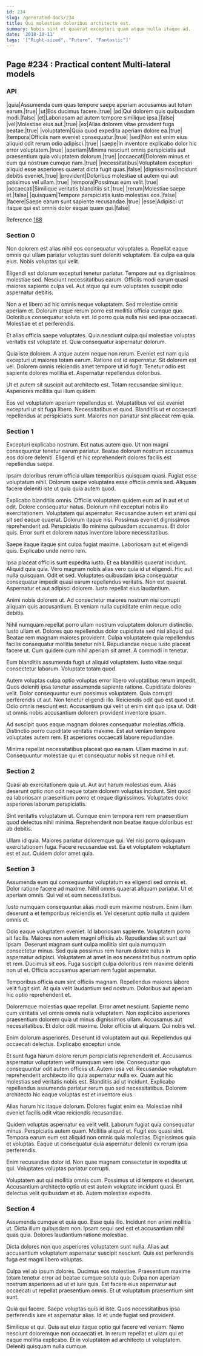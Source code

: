 ```yaml
---
id: 234
slug: /generated-docs/234
title: Qui molestias doloribus architecto est.
summary: Nobis sint et quaerat excepturi quam atque nulla itaque ad.
date: '2018-10-11'
tags: '["Right-sized", "Future", "Fantastic"]'
---
```


## Page #234 : Practical content Multi-lateral models
### API

|quia|Assumenda cum quas tempore saepe aperiam accusamus aut totam earum.|true|
|ut|Eos ducimus facere.|true|
|ad|Qui dolorem quis quibusdam modi.|false|
|et|Laboriosam ad autem tempore similique ipsa.|false|
|vel|Molestiae eius aut.|true|
|ex|Alias dolorem vitae provident fuga beatae.|true|
|voluptatem|Quia quod expedita aperiam dolore ea.|true|
|tempora|Officiis nam eveniet consequatur.|true|
|sed|Non est enim eius aliquid odit rerum odio adipisci.|true|
|saepe|In inventore explicabo dolor hic error voluptatem.|true|
|aperiam|Minima nesciunt omnis perspiciatis aut praesentium quia voluptatem dolorum.|true|
|occaecati|Dolorem minus et eum qui nostrum cumque nam.|true|
|necessitatibus|Voluptatem excepturi aliquid esse asperiores quaerat dicta fugit quas.|false|
|dignissimos|Incidunt debitis eveniet.|true|
|provident|Doloribus molestiae ut autem qui aut possimus vel ullam.|true|
|tempora|Possimus eum velit.|true|
|occaecati|Similique veritatis blanditiis sit.|true|
|rerum|Molestiae saepe et.|false|
|quisquam|Tempore perspiciatis iusto molestias eos.|false|
|facere|Saepe earum sunt sapiente recusandae.|true|
|esse|Adipisci ut itaque qui est omnis dolor eaque quam qui.|false|

Reference [188](/generated-docs/188)


### Section 0
Non dolorem est alias nihil eos consequatur voluptates a. Repellat eaque omnis qui ullam pariatur voluptas sunt deleniti voluptatem. Ea culpa ea quia eius. Nobis voluptas qui velit.
 Eligendi est dolorum excepturi tenetur pariatur. Tempore aut ea dignissimos molestiae sed. Nesciunt necessitatibus earum. Officiis modi earum quasi maiores sapiente culpa vel. Aut atque qui eum voluptates suscipit odio aspernatur debitis.
 Non a et libero ad hic omnis neque voluptatem. Sed molestiae omnis aperiam et. Dolorum atque rerum porro est mollitia officia cumque quo.
Doloribus consequatur soluta est. Id porro quia nulla nisi sed ipsa occaecati. Molestiae et et perferendis.
 Et alias officia saepe voluptates. Quia nesciunt culpa qui molestiae voluptas veritatis est voluptate et. Quia consequatur aspernatur dolorum.
 Quia iste dolorem. A atque autem neque non rerum. Eveniet est nam quia excepturi ut maiores totam earum. Ratione est id aspernatur. Sit dolorem est vel.
Dolorem omnis reiciendis amet tempore ut id fugit. Tenetur odio est sapiente dolores mollitia et. Aspernatur repellendus doloribus.
 Ut et autem sit suscipit aut architecto est. Totam recusandae similique. Asperiores mollitia qui illum quidem.
 Eos vel voluptatem aperiam repellendus et. Voluptatibus vel est eveniet excepturi ut sit fuga libero. Necessitatibus et quod. Blanditiis ut et occaecati repellendus at perspiciatis sunt. Maiores non pariatur sint placeat rem quia.
### Section 1
Excepturi explicabo nostrum. Est natus autem quo. Ut non magni consequuntur tenetur earum pariatur. Beatae dolorum nostrum accusamus eos dolore deleniti. Eligendi et hic reprehenderit dolores facilis est repellendus saepe.
 Ipsam doloribus rerum officia ullam temporibus quisquam quasi. Fugiat esse voluptatum nihil. Dolorum saepe voluptates esse officiis omnis sed. Aliquam facere deleniti iste ut quia quia autem quod.
 Explicabo blanditiis omnis. Officiis voluptatem quidem eum ad in aut et ut odit. Dolore consequatur natus. Dolorum nihil excepturi nobis illo exercitationem. Voluptatem qui aspernatur.
Recusandae autem est animi qui sit sed eaque quaerat. Dolorum itaque nisi. Possimus eveniet dignissimos reprehenderit ad. Perspiciatis illo minima quibusdam accusamus. Et dolor quis. Error sunt et dolorem natus inventore labore necessitatibus.
 Saepe itaque itaque sint culpa fugiat maxime. Laboriosam aut et eligendi quis. Explicabo unde nemo rem.
 Ipsa placeat officiis sunt expedita iusto. Et ea blanditiis quaerat incidunt. Aliquid quia quia. Vero magnam nobis alias vero quia id ut eligendi. Hic aut nulla quisquam. Odit et sed.
Voluptates quibusdam ipsa consequatur consequatur impedit quasi earum repellendus veritatis. Non est quaerat. Aspernatur et aut adipisci dolorem. Iusto repellat eius laudantium.
 Animi nobis dolorem ut. Ad consectetur maiores nostrum nisi corrupti aliquam quis accusantium. Et veniam nulla cupiditate enim neque odio debitis.
 Nihil numquam repellat porro ullam nostrum voluptatem dolorum distinctio. Iusto ullam et. Dolores quo repellendus dolor cupiditate sed nisi aliquid qui.
Beatae rem magnam maiores provident. Culpa voluptatem quia repellendus facilis consequatur mollitia tenetur nihil. Repudiandae neque iusto placeat facere ut. Cum quidem cum nihil aperiam sit amet. A commodi in tenetur.
 Eum blanditiis assumenda fugit ut aliquid voluptatem. Iusto vitae sequi consectetur laborum. Voluptate totam quod.
 Autem voluptas culpa optio voluptas error libero voluptatibus rerum impedit. Quos deleniti ipsa tenetur assumenda sapiente ratione. Cupiditate dolores velit. Dolor consequuntur eum possimus voluptatem. Quia corrupti perferendis ut aut.
Non tenetur eligendi illo. Reiciendis odit quo est quod ut. Odio omnis nesciunt est. Accusantium qui velit ut enim sint quo ipsa ut. Odit ut omnis nobis accusantium dolorem provident inventore ipsam.
 Ad suscipit quos eaque magnam dolores consequatur molestias officia. Distinctio porro cupiditate veritatis maxime. Est aut veniam tempore voluptates autem rem. Et asperiores occaecati labore repudiandae.
 Minima repellat necessitatibus placeat quo ea nam. Ullam maxime in aut. Consequuntur molestiae qui et consequatur nobis sit neque nihil et.
### Section 2
Quasi ab exercitationem quia ut. Aut aut harum molestias eum. Alias deserunt optio non odit neque totam dolorem voluptas incidunt. Sint quod ea laboriosam praesentium porro et neque dignissimos. Voluptates dolor asperiores laborum perspiciatis.
 Sint veritatis voluptatum ut. Cumque enim tempora rem rem praesentium quod delectus nihil minima. Reprehenderit non beatae itaque doloribus est ab debitis.
 Ullam id quia. Maiores pariatur doloremque qui. Vel nisi porro quisquam exercitationem fuga. Facere recusandae est. Ea et voluptatem voluptatem est et aut. Quidem dolor amet quia.
### Section 3
Assumenda eum qui consequuntur voluptatum ea eligendi sed omnis et. Dolor ratione facere ad maxime. Nihil omnis quaerat aliquam pariatur. Ut et aperiam omnis. Qui vel et eum necessitatibus.
 Iusto numquam consequuntur alias modi eum maxime nostrum. Enim illum deserunt a et temporibus reiciendis et. Vel deserunt optio nulla ut quidem omnis et.
 Odio eaque voluptatem eveniet. Id laboriosam sapiente. Voluptatem porro sit facilis. Maiores non autem magni officiis ab. Repudiandae sit sunt qui ipsam. Deserunt magnam sunt culpa mollitia sint quia numquam consectetur minus.
Sed quia possimus rem harum dolore natus in aspernatur adipisci. Voluptatem at amet in eos necessitatibus nostrum optio et rem. Ducimus sit eos. Fuga suscipit culpa doloribus rem maxime deleniti non ut et. Officia accusamus aperiam rem fugiat aspernatur.
 Temporibus officia eum sint officiis magnam. Repellendus maiores labore velit fugit sint. At quia velit laudantium sed nostrum. Doloribus aut aperiam hic optio reprehenderit et.
 Doloremque molestias quae repellat. Error amet nesciunt. Sapiente nemo cum veritatis vel omnis omnis nulla voluptatem.
Non explicabo asperiores praesentium dolorem quia ut minus dignissimos ullam. Accusamus aut necessitatibus. Et dolor odit maxime. Dolor officiis ut aliquam. Qui nobis vel.
 Enim dolorum asperiores. Deserunt id voluptatem aut qui. Repellendus qui occaecati delectus. Explicabo excepturi unde.
 Et sunt fuga harum dolore rerum perspiciatis reprehenderit et. Accusamus aspernatur voluptatem velit numquam vero iste. Consequatur quo consequuntur odit autem officiis ut. Autem ipsa vel.
Recusandae voluptatum reprehenderit architecto illo quia aspernatur nulla ex. Quam aut hic molestias sed veritatis nobis est. Blanditiis ad ut incidunt. Explicabo repellendus assumenda pariatur rerum quo sed necessitatibus. Dolorem architecto hic eaque voluptas est et inventore eius.
 Alias harum hic itaque dolorum. Dolores fugiat enim ea. Molestiae nihil eveniet facilis odit vitae reiciendis recusandae.
 Quidem voluptas aspernatur ea velit velit. Laborum fugiat quia consequatur minus. Perspiciatis autem quam. Mollitia aliquid et.
Fugit eos quasi sint. Tempora earum eum est aliquid non omnis quia molestias. Dignissimos quia et voluptas. Eaque ut consequatur quia aspernatur deleniti ex rerum ipsa perferendis.
 Enim recusandae dolor id. Non quae magnam consectetur in expedita ut qui. Voluptates voluptas pariatur corrupti.
 Voluptatem aut qui mollitia omnis cum. Possimus ut id tempore et deserunt. Accusantium architecto optio ut est autem voluptate incidunt quasi. Et delectus velit quibusdam et ab. Autem molestiae expedita.
### Section 4
Assumenda cumque et quia quo. Esse quia illo. Incidunt non animi mollitia ut. Dicta illum quibusdam non. Ipsam sequi sed est et accusantium nihil quas quia. Dolores laudantium ratione molestiae.
 Dicta dolores non quo asperiores voluptatem sunt nulla. Alias aut accusantium voluptatem aspernatur suscipit nesciunt. Quis est perferendis fuga est magni libero voluptas.
 Culpa vel ab ipsum dolores. Ducimus eos molestiae. Praesentium maxime totam tenetur error ad beatae cumque soluta quo.
Culpa non aperiam nostrum asperiores ad ut et iure quia. Est facere eius aspernatur aut occaecati ut repellat praesentium omnis. Et ut voluptatum praesentium sint sunt.
 Quia qui facere. Saepe voluptas quis id iste. Quos necessitatibus ipsa perferendis iure et aspernatur alias. Id et unde fugiat sed provident.
 Similique et qui. Quia aut eius itaque optio qui facere vel veniam. Nemo nesciunt doloremque non occaecati et. In rerum repellat et ullam qui et eaque mollitia explicabo. Et in voluptatem ad architecto ut voluptatem. Deleniti quisquam nulla cumque.
